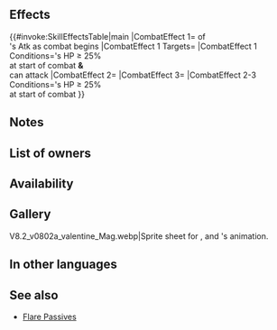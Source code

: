 {{Weapon Infobox
|tagid=SID_愛の祭の花籠
|intID=4009
|image=wep_mg087
|exclusive=0
|weaponType=Red Tome
|cost=200
|might=8
|range=2
|effect=At start of combat, if unit's HP ≥ 25%, deals damage to foe = X% of foe's Atk as combat begins (if unit has weapon-triangle advantage or if unit's Spd > foe's Spd, X = 30; otherwise, X = 15; activates only when unit can attack in combat; effects that reduce damage "during combat" do not apply; will not reduce foe's HP below 1), grants Atk/Spd+5 to unit during combat, and grants bonus to unit's Atk/Spd during combat = 15% of unit's Spd at start of combat.
|required=Elfire;Ruin
|next=Devoted Basket+
|promotionRarity=5
|promotionTier=1
|properties=
}}
==Effects==
{{#invoke:SkillEffectsTable|main
|CombatEffect 1={{Eft|Damage|(30% if {{Tgt|Unit}}'s Spd ><br>{{Tgt|Foe}}'s Spd '''or''' {{Tgt|Unit}} has<br>[[weapon triangle|triangle]] advantage; else 15%)}} of<br>{{Tgt|Foe}}'s Atk as combat begins
|CombatEffect 1 Targets={{Tgt|Foe}}
|CombatEffect 1 Conditions={{Tgt|Unit}}'s HP ≥ 25%<br>at start of combat '''&'''<br>{{Tgt|Unit}} can attack
|CombatEffect 2={{Eft|Temporary buffs|Atk/Spd|5}}
|CombatEffect 3={{Eft|Temporary buffs|Atk/Spd|15% of {{Tgt|Unit}}'s Spd<br>at start of combat}}
|CombatEffect 2-3 Conditions={{Tgt|Unit}}'s HP ≥ 25%<br>at start of combat
}}

==Notes==
{{CombatDamage|noCounter=1}}
{{Temporary buffs}}
{{At start of combat}}

==List of owners==
{{Skill Hero List}}
==Availability==
{{PassiveFocusList}}
{{PassiveDistributionList}}
{{PassiveCombatManualList}}
==Gallery==
<gallery>
V8.2_v0802a_valentine_Mag.webp|Sprite sheet for {{St|Tender Vessel}}, {{St|Loving Breath}} and {{PAGENAME}}'s animation.
</gallery>
==In other languages==
{{OtherLanguages
|japanese=愛の祭の花籠
|german=Blumenkorb
|spanishEU=Cesta devota
|spanishLA=Cesta devota
|french=Panier dévot
|italian=Cesto amorevole
|chineseTW=愛之祭典的花籃
|portuguese=Cesta devota
}}
==See also==
{{See also skills|cond=(Description LIKE '%=%of unit_s Spd at start of combat%' OR Description LIKE '%unit%has weapon%triangle advantage%' AND Description NOT LIKE '%boosts Atk%' OR Description LIKE '%deals%damage%combat begins%') AND Exclusive='1'}}
* [[Flare Passives]]
{{Weapons Navbox}}